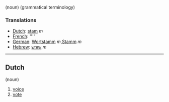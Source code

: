 (noun) (grammatical terminology)

===Translations===
*[[Dutch]]: [[stam]] ''m''
*[[French]]: [[]] ''''
*[[German]]: [[Wortstamm]] ''m'',[[Stamm]] ''m''
*[[Hebrew]]: [[שורש]] ''m''

----

==Dutch==
(noun)
#[[voice]]
#[[vote]]